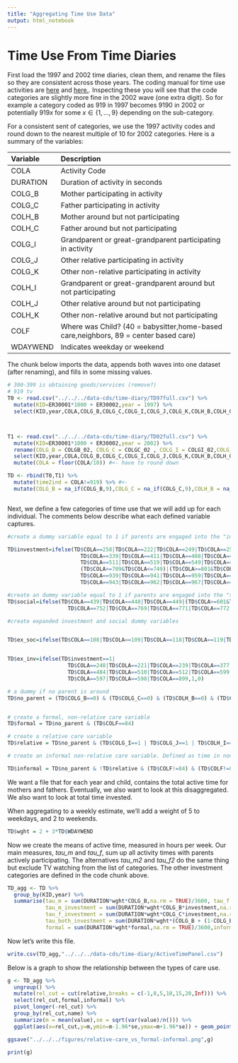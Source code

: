 ```yaml
---
title: "Aggregating Time Use Data"
output: html_notebook
---
```


# Time Use From Time Diaries

First load the 1997 and 2002 time diaries, clean them, and rename the files so they are consistent across those years. The coding manual for time use activities are [here](../../../docs/codingman.pdf) and [here.](../../../docs/2003codebook.pdf). Inspecting these you will see that the code categories are slightly more fine in the 2002 wave (one extra digit). So for example a category coded as 919 in 1997 becomes 9190 in 2002 or potentially 919$x$ for some $x\in\{1,...,9\}$ depending on the sub-category.

For a consistent sent of categories, we use the 1997 activity codes and round down to the nearest multiple of 10 for 2002 categories. Here is a summary of the variables:

Variable      Description
------------  -------------------------------------- 
COLA          Activity Code
DURATION      Duration of activity in seconds
COLG_B        Mother participating in activity
COLG_C        Father participating in activity
COLH_B        Mother around but not participating
COLH_C        Father around but not participating
COLG_I        Grandparent or great-grandparent participating in activity
COLG_J        Other relative participating in activity
COLG_K        Other non-relative participating in activity
COLH_I        Grandparent or great-grandparent around but not participating
COLH_J        Other relative around but not participating
COLH_K        Other non-relative around but not participating
COLF          Where was Child? (40 = babysitter,home-based care,neighbors, 89 = center based care)
WDAYWEND      Indicates weekday or weekend

The chunk below imports the data, appends both waves into one dataset (after renaming), and fills in some missing values.

```r
# 300-399 is obtaining goods/services (remove?)
# 919 tv
T0 <- read.csv("../../../data-cds/time-diary/TD97full.csv") %>%
  mutate(KID=ER30001*1000 + ER30002,year = 1997) %>%
  select(KID,year,COLA,COLG_B,COLG_C,COLG_I,COLG_J,COLG_K,COLH_B,COLH_C,COLH_I,COLH_J,COLH_K,COLF,WDAYWEND,DURATION)



T1 <- read.csv("../../../data-cds/time-diary/TD02full.csv") %>%
  mutate(KID=ER30001*1000 + ER30002,year = 2002) %>%
  rename(COLG_B = COLGB_02, COLG_C = COLGC_02 , COLG_I = COLGI_02,COLG_J = COLGJ_02,COLG_K = COLGK_02, COLH_B = COLGH_02, COLH_C = COLHC_02, COLH_I = COLHI_02,COLH_J = COLHJ_02,COLH_K = COLHK_02, WDAYWEND = DIARY_02, DURATION = DUR_02, COLA = COLA_02,COLF = COLF_02) %>%
  select(KID,year,COLA,COLG_B,COLG_C,COLG_I,COLG_J,COLG_K,COLH_B,COLH_C,COLH_I,COLH_J,COLH_K,COLF,WDAYWEND,DURATION) %>%
  mutate(COLA = floor(COLA/10)) #<- have to round down

TD <- rbind(T0,T1) %>%
  mutate(time2ind = COLA!=919) %>% #<-
  mutate(COLG_B = na_if(COLG_B,9),COLG_C = na_if(COLG_C,9),COLH_B = na_if(COLH_B,9), COLH_C = na_if(COLH_C,9),COLG_I = na_if(COLG_I,9),COLG_J = na_if(COLG_J,9),COLH_K = na_if(COLH_K,9),COLH_I = na_if(COLH_I,9),COLH_J = na_if(COLH_J,9),COLH_K = na_if(COLH_K,9)) #<- code in missing categories



```

Next, we define a few categories of time use that we will add up for each individual. The comments below describe what each defined variable captures.

```r

#create a dummy variable equal to 1 if parents are engaged into the "investment" activity

TD$investment=ifelse(TD$COLA==258|TD$COLA==222|TD$COLA==249|TD$COLA==259|TD$COLA==238|
                       TD$COLA==339|TD$COLA==411|TD$COLA==488|TD$COLA==501|TD$COLA==504|
                       TD$COLA==511|TD$COLA==519|TD$COLA==549|TD$COLA==569|
                       (TD$COLA>=709&TD$COLA<=749)|(TD$COLA>=801&TD$COLA<=889)|
                       TD$COLA==939|TD$COLA==941|TD$COLA==959|TD$COLA==942|
                       TD$COLA==943|TD$COLA==962|TD$COLA==967|TD$COLA==979|TD$COLA==963,1,0)

#create an dummy variable equal to 1 if parents are engaged into the "socializing" activity
TD$social=ifelse(TD$COLA==439|TD$COLA==448|TD$COLA==449|(TD$COLA>=601&TD$COLA<=689)|
                   TD$COLA==752|TD$COLA==769|TD$COLA==771|TD$COLA==772|TD$COLA==789,1,0)

#create expanded investment and social dummy variables


TD$ex_soc=ifelse(TD$COLA==108|TD$COLA==109|TD$COLA==118|TD$COLA==119|TD$COLA==698|TD$COLA==699|TD$COLA==799|TD$social==1,1,0)


TD$ex_inv=ifelse(TD$investment==1|
                   TD$COLA==248|TD$COLA==221|TD$COLA==239|TD$COLA==377|
                   TD$COLA==484|TD$COLA==510|TD$COLA==512|TD$COLA==599|
                   TD$COLA==597|TD$COLA==598|TD$COLA==899,1,0)

# a dummy if no parent is around 
TD$no_parent = (TD$COLG_B==0) & (TD$COLG_C==0) & (TD$COLH_B==0) & (TD$COLH_C==0)


# create a formal, non-relative care variable
TD$formal = TD$no_parent & (TD$COLF==84)

# create a relative care variable
TD$relative = TD$no_parent & (TD$COLG_I==1 | TD$COLG_J==1 | TD$COLH_I==1 | TD$COLH_J==1)

# create an informal non-relative care variable. Defined as time in non-relative care that does not occur in a formal center and does not occur at school

TD$informal = TD$no_parent & !TD$relative & (TD$COLF!=84) & (TD$COLF!=80) & (TD$COLG_K==1 | TD$COLH_K==1)

```


We want a file that for each year and child, contains the total active time for mothers and fathers. Eventually, we also want to look at this disaggregated. We also want to look at total time invested.

When aggregating to a weekly estimate, we'll add a weight of 5 to weekdays, and 2 to weekends.

```r
TD$wght = 2 + 3*TD$WDAYWEND
```

Now we create the means of active time, measured in hours per week. Our main measures, *tau_m* and *tau_f*, sum up all activity times with parents actively participating. The alternatives *tau_m2* and *tau_f2* do the same thing but exclude TV watching from the list of categories. The other investment categories are defined in the code chunk above.

```r
TD_agg <- TD %>% 
  group_by(KID,year) %>% 
  summarise(tau_m = sum(DURATION*wght*COLG_B,na.rm = TRUE)/3600, tau_f = sum(DURATION*wght*COLG_C,na.rm=TRUE)/3600, tau_both = sum(DURATION*wght*(COLG_B + (1-COLG_B)*COLG_C),na.rm=TRUE)/3600, tau_m2 = sum(time2ind*DURATION*wght*COLG_B,na.rm = TRUE)/3600, tau_f2 = sum(time2ind*DURATION*wght*COLG_C,na.rm=TRUE)/3600,
            tau_m_investment = sum(DURATION*wght*COLG_B*investment,na.rm = TRUE)/3600,  tau_m_social = sum(DURATION*wght*COLG_B*social,na.rm = TRUE)/3600, tau_m_ex_inv = sum(DURATION*wght*COLG_B*ex_inv,na.rm = TRUE)/3600,  tau_m_ex_soc = sum(DURATION*wght*COLG_B*ex_soc,na.rm = TRUE)/3600, 
            tau_f_investment = sum(DURATION*wght*COLG_C*investment,na.rm = TRUE)/3600,  tau_f_social = sum(DURATION*wght*COLG_C*social,na.rm = TRUE)/3600, tau_f_ex_inv = sum(DURATION*wght*COLG_C*ex_inv,na.rm = TRUE)/3600, tau_f_ex_soc = sum(DURATION*wght*COLG_C*ex_soc,na.rm = TRUE)/3600,
            tau_both_investment = sum(DURATION*wght*(COLG_B + (1-COLG_B)*COLG_C)*investment,na.rm = TRUE)/3600,  tau_both_social = sum(DURATION*wght*(COLG_B + (1-COLG_B)*COLG_C)*social,na.rm = TRUE)/3600, tau_both_ex_inv = sum(DURATION*wght*(COLG_B + (1-COLG_B)*COLG_C)*ex_inv,na.rm = TRUE)/3600, tau_both_ex_soc = sum(DURATION*wght*(COLG_B + (1-COLG_B)*COLG_C)*ex_soc,na.rm = TRUE)/3600,
            formal = sum(DURATION*wght*formal,na.rm = TRUE)/3600,informal = sum(DURATION*wght*informal,na.rm = TRUE)/3600,relative = sum(DURATION*wght*relative,na.rm = TRUE)/3600,)

```

Now let's write this file. 

```r
write.csv(TD_agg,"../../../data-cds/time-diary/ActiveTimePanel.csv")
```

Below is a graph to show the relationship between the types of care use.

```r

g <- TD_agg %>%
  ungroup() %>%
  mutate(rel_cut = cut(relative,breaks = c(-1,0,5,10,15,20,Inf))) %>%
  select(rel_cut,formal,informal) %>%
  pivot_longer(-rel_cut) %>%
  group_by(rel_cut,name) %>%
  summarize(m = mean(value),se = sqrt(var(value)/n())) %>%
  ggplot(aes(x=rel_cut,y=m,ymin=m-1.96*se,ymax=m+1.96*se)) + geom_point() + geom_errorbar(width=0.2) + facet_grid(. ~ name) + xlab("Hours of Relative Care") + ylab("Hours of Care") + theme_minimal()

ggsave("../../../figures/relative-care_vs_formal-informal.png",g)

print(g)
```

